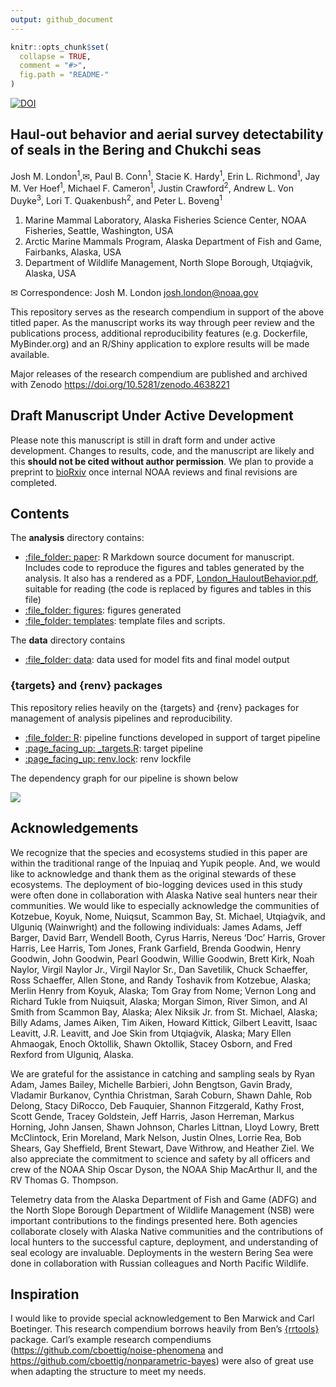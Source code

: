 ```yaml
---
output: github_document
---
```


<!-- README.md is generated from README.Rmd. Please edit that file -->

```r
knitr::opts_chunk$set(
  collapse = TRUE,
  comment = "#>",
  fig.path = "README-"
)
```

<!-- badges: start -->
[![DOI](https://zenodo.org/badge/DOI/10.5281/zenodo.4638221.svg)](https://doi.org/10.5281/zenodo.4638221)
<!-- badges: end -->

## Haul-out behavior and aerial survey detectability of seals in the Bering and Chukchi seas
Josh M. London^1^,✉, Paul B. Conn^1^, Stacie K. Hardy^1^, Erin L. Richmond^1^, Jay M. Ver Hoef^1^, Michael F. Cameron^1^, Justin Crawford^2^, Andrew L. Von Duyke^3^, Lori T. Quakenbush^2^, and Peter L. Boveng^1^

1. Marine Mammal Laboratory, Alaska Fisheries Science Center, NOAA Fisheries, Seattle, Washington, USA
2. Arctic Marine Mammals Program, Alaska Department of Fish and Game, Fairbanks, Alaska, USA
3. Department of Wildlife Management, North Slope Borough, Utqiaġvik, Alaska, USA

✉ Correspondence: Josh M. London <josh.london@noaa.gov>

This repository serves as the research compendium in support of the above titled paper.
As the manuscript works its way through peer review and the publications process,
additional reproducibility features (e.g. Dockerfile, MyBinder.org) and
an R/Shiny application to explore results will be made available.

Major releases of the research compendium are published and archived with Zenodo [https://doi.org/10.5281/zenodo.4638221](https://doi.org/10.5281/zenodo.4638221)

## Draft Manuscript Under Active Development

Please note this manuscript is still in draft form and under active development.
Changes to results, code, and the manuscript are likely and this **should not
be cited without author permission**. We plan to provide a preprint to 
[bioRxiv](https://www.biorxiv.org/) once internal NOAA reviews and final 
revisions are completed.

## Contents

The **analysis** directory contains:

  - [:file\_folder: paper](/analysis/paper): R Markdown source document
    for manuscript. Includes code to reproduce the figures and tables
    generated by the analysis. It also has a rendered as a PDF,
    [London_HauloutBehavior.pdf](https://github.com/jmlondon/berchukHaulout/blob/main/analysis/paper/London_HauloutBeahvior.pdf), suitable for reading (the code is replaced by figures
    and tables in this file)
  - [:file\_folder: figures](/analysis/figures): figures generated
  - [:file\_folder: templates](/analysis/templates): template files and scripts.

The **data** directory contains

  - [:file\_folder: data](/data): data used for model fits and final model output

### {targets} and {renv} packages

This repository relies heavily on the {targets} and {renv} packages for management
of analysis pipelines and reproducibility. 

  - [:file\_folder: R](/R): pipeline functions developed in support of target pipeline
  - [:page\_facing\_up: _targets.R](/_targets.R): target pipeline
  - [:page\_facing\_up: renv.lock](/renv.lock): renv lockfile
  
The dependency graph for our pipeline is shown below

![](./tar_glimpse.png)

## Acknowledgements

We recognize that the species and ecosystems studied in this paper are within
the traditional range of the Inpuiaq and Yupik people. And, we would like to
acknowledge and thank them as the original stewards of these ecosystems. The
deployment of bio-logging devices used in this study were often done in
collaboration with Alaska Native seal hunters near their communities. We would
like to especially acknowledge the communities of Kotzebue, Koyuk, Nome,
Nuiqsut, Scammon Bay, St. Michael, Utqiaġvik, and Ulguniq (Wainwright) and the
following individuals: James Adams, Jeff Barger, David Barr, Wendell Booth,
Cyrus Harris, Nereus 'Doc' Harris, Grover Harris, Lee Harris, Tom Jones, Frank
Garfield, Brenda Goodwin, Henry Goodwin, John Goodwin, Pearl Goodwin, Willie
Goodwin, Brett Kirk, Noah Naylor, Virgil Naylor Jr., Virgil Naylor Sr., Dan
Savetilik, Chuck Schaeffer, Ross Schaeffer, Allen Stone, and Randy Toshavik from
Kotzebue, Alaska; Merlin Henry from Koyuk, Alaska; Tom Gray from Nome; Vernon
Long and Richard Tukle from Nuiqsuit, Alaska; Morgan Simon, River Simon, and Al
Smith from Scammon Bay, Alaska; Alex Niksik Jr. from St. Michael, Alaska; Billy
Adams, James Aiken, Tim Aiken, Howard Kittick, Gilbert Leavitt, Isaac Leavitt,
J.R. Leavitt, and Joe Skin from Utqiaġvik, Alaska; Mary Ellen Ahmaogak, Enoch
Oktollik, Shawn Oktollik, Stacey Osborn, and Fred Rexford from Ulguniq, Alaska.

We are grateful for the assistance in catching and sampling seals by Ryan Adam,
James Bailey, Michelle Barbieri, John Bengtson, Gavin Brady, Vladamir Burkanov,
Cynthia Christman, Sarah Coburn, Shawn Dahle, Rob Delong, Stacy DiRocco, Deb
Fauquier, Shannon Fitzgerald, Kathy Frost, Scott Gende, Tracey Goldstein, Jeff
Harris, Jason Herreman, Markus Horning, John Jansen, Shawn Johnson, Charles
Littnan, Lloyd Lowry, Brett McClintock, Erin Moreland, Mark Nelson, Justin
Olnes, Lorrie Rea, Bob Shears, Gay Sheffield, Brent Stewart, Dave Withrow, and
Heather Ziel. We also appreciate the commitment to science and safety by all
officers and crew of the NOAA Ship Oscar Dyson, the NOAA Ship MacArthur II, and
the RV Thomas G. Thompson.

Telemetry data from the Alaska Department of Fish and Game (ADFG) and the North
Slope Borough Department of Wildlife Management (NSB) were important
contributions to the findings presented here. Both agencies collaborate closely
with Alaska Native communities and the contributions of local hunters to the
successful capture, deployment, and understanding of seal ecology are
invaluable. Deployments in the western Bering Sea were done in collaboration
with Russian colleagues and North Pacific Wildlife.

## Inspiration

I would like to provide special acknowledgement to Ben Marwick and Carl Boetinger.
This research compendium borrows heavily from Ben's [{rrtools}](https://github.com/benmarwick/rrtools)
package. Carl's example research compendiums ([https://github.com/cboettig/noise-phenomena](https://github.com/cboettig/noise-phenomena) and
[https://github.com/cboettig/nonparametric-bayes](https://github.com/cboettig/nonparametric-bayes)) were
also of great use when adapting the structure to meet my needs.
